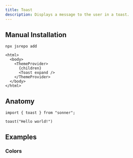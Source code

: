 ```yaml
---
title: Toast
description: Displays a message to the user in a toast.
---
```


<ComponentPreview name="examples/toast/toast-demo" />

## Manual Installation

```shell
npx jsrepo add
```

<ComponentSource name="ui/toast" />

```tsx title="app/layout.tsx"
<html>
  <body>
    <ThemeProvider>
      {children}
      <Toast expand />
    </ThemeProvider>
  </body>
</html>
```

## Anatomy

```tsx
import { toast } from "sonner";
```

```tsx
toast("Hello world!")
```

## Examples

### Colors
<ComponentPreview name="examples/toast/toast-colors" />
